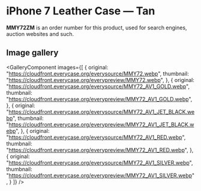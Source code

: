 
# iPhone 7 Leather Case — Tan

<Callout type='info' emoji='👉🏻'>**MMY72ZM** is an order number for this product, used for search engines, auction websites and such.</Callout>

## Image gallery

<GalleryComponent
    images={[
      {
        original: "https://cloudfront.everycase.org/everysource/MMY72.webp",
        thumbnail: "https://cloudfront.everycase.org/everypreview/MMY72.webp",
      },
      {
        original: "https://cloudfront.everycase.org/everysource/MMY72_AV1_GOLD.webp",
        thumbnail: "https://cloudfront.everycase.org/everypreview/MMY72_AV1_GOLD.webp",
      },
      {
        original: "https://cloudfront.everycase.org/everysource/MMY72_AV1_JET_BLACK.webp",
        thumbnail: "https://cloudfront.everycase.org/everypreview/MMY72_AV1_JET_BLACK.webp",
      },
      {
        original: "https://cloudfront.everycase.org/everysource/MMY72_AV1_RED.webp",
        thumbnail: "https://cloudfront.everycase.org/everypreview/MMY72_AV1_RED.webp",
      },
      {
        original: "https://cloudfront.everycase.org/everysource/MMY72_AV1_SILVER.webp",
        thumbnail: "https://cloudfront.everycase.org/everypreview/MMY72_AV1_SILVER.webp",
      }
    ]}
  />
